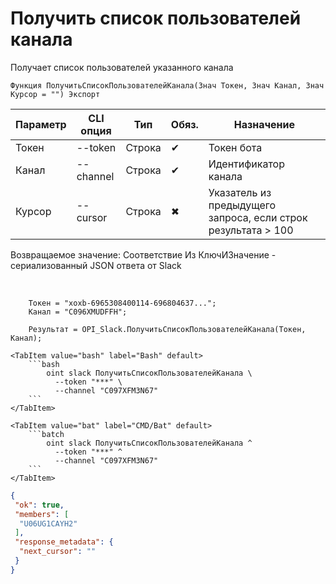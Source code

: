﻿---
sidebar_position: 2
description: Получить список пользователей канала и другие функции для работы с Slack в Открытом пакете интеграций - бесплатной open-source библиотеке интеграций для 1С:Предприятие 8, OneScript и CLI
keywords: [1C, 1С, 1С:Предприятие, 1С:Предприятие 8.3, API, Интеграция, Сервисы, Обмен, OneScript, CLI, Slack]
---


# Получить список пользователей канала
 Получает список пользователей указанного канала



`Функция ПолучитьСписокПользователейКанала(Знач Токен, Знач Канал, Знач Курсор = "") Экспорт`

  | Параметр | CLI опция | Тип | Обяз. | Назначение |
  |-|-|-|-|-|
  | Токен | --token | Строка | &#x2714; | Токен бота |
  | Канал | --channel | Строка | &#x2714; | Идентификатор канала |
  | Курсор | --cursor | Строка | &#x2716; | Указатель из предыдущего запроса, если строк результата > 100 |

  
  Возвращаемое значение:   Соответствие Из КлючИЗначение - сериализованный JSON ответа от Slack

<br/>




```bsl title="Пример использования для 1С:Предприятие/OneScript"
    Токен = "xoxb-6965308400114-696804637...";
    Канал = "C096XMUDFFH";

    Результат = OPI_Slack.ПолучитьСписокПользователейКанала(Токен, Канал);
```
    

 <Tabs>
  
    <TabItem value="bash" label="Bash" default>
        ```bash
            oint slack ПолучитьСписокПользователейКанала \
              --token "***" \
              --channel "C097XFM3N67"
        ```
    </TabItem>
  
    <TabItem value="bat" label="CMD/Bat" default>
        ```batch
            oint slack ПолучитьСписокПользователейКанала ^
              --token "***" ^
              --channel "C097XFM3N67"
        ```
    </TabItem>
</Tabs>


```json title="Результат"
{
 "ok": true,
 "members": [
  "U06UG1CAYH2"
 ],
 "response_metadata": {
  "next_cursor": ""
 }
}
```
